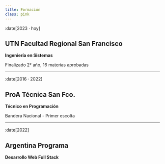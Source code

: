 ```yaml
---
title: Formación
class: pink
---
```


:date[2023 · hoy]
## UTN Facultad Regional San Francisco 
**Ingeniería en Sistemas**

Finalizado 2° año, 16 materias aprobadas

---

:date[2016 · 2022]
## ProA Técnica San Fco.
**Técnico en Programación**

Bandera Nacional - Primer escolta

---

:date[2022]
## Argentina Programa
**Desarrollo Web Full Stack**   


